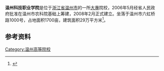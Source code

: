 {{University
|名称 = <br>温州科技职业学院
|图像名称 = 
|图像大小 = 
|图像说明 = 
|校训 =
|学生 =5200人
|研究生 =
|established = 2008年
|类型 = 公立
|院长 = 张亨利
|city = [[温州|温州]]
|country = {{Flagicon|China}}[[中国|中国]]
|隶属 = [[浙江省教育厅|浙江省教育厅]]
|网站 = http://www.wzvcst.edu.cn/
}}
'''温州科技职业学院'''是位于[[浙江省|浙江省]][[温州市|温州市]]的一所[[大專|大專]]院校，2006年5月经省人民政府批准在温州市农科院基础上筹建，2008年2月正式建立。坐落于温州市六虹桥路1000号，占地面积1700亩，建筑面积29万平方米<ref>{{cite web|url=http://www.wzvcst.edu.cn/xxjj/article.jsp?articleId=5301|title=温州科技职业学院简介|publisher=温州科技职业学院网|date=2011-11-02|accessdate=2011-12-27|language=zh-cn|archive-date=2012-01-18|archive-url=https://web.archive.org/web/20120118044653/http://www.wzvcst.edu.cn/xxjj/article.jsp?articleId=5301|dead-url=no}}</ref>。

== 参考资料 ==
<references />


{{浙江高等院校}}
[[Category:温州高等院校|Category:温州高等院校]]